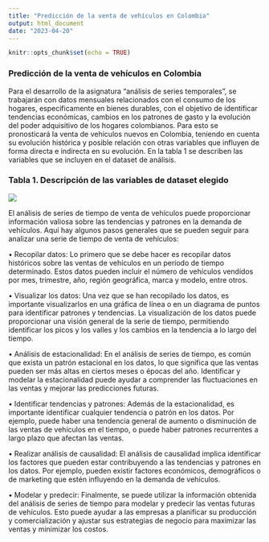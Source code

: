 ```yaml
---
title: "Predicción de la venta de vehículos en Colombia"
output: html_document
date: "2023-04-20"
---
```


```r
knitr::opts_chunk$set(echo = TRUE)
```

### Predicción de la venta de vehículos en Colombia
Para el desarrollo de la asignatura “análisis de series temporales”, se trabajarán con datos mensuales relacionados con el consumo de los hogares, específicamente en bienes durables, con el objetivo de identificar tendencias económicas, cambios en los patrones de gasto y la evolución del poder adquisitivo de los hogares colombianos. Para esto se pronosticará la venta de vehículos nuevos en Colombia, teniendo en cuenta su evolución histórica y posible relación con otras variables que influyen de forma directa e indirecta en su evolución. En la tabla 1 se describen las variables que se incluyen en el dataset de análisis.

### Tabla 1. Descripción de las variables de dataset elegido

<img src="C:\Users\portatil\Desktop\Data\EME\Maestría Ciencia de Datos\Semestre 3\Visualización de Datos\datos_SeriesPrediccion.png">

El análisis de series de tiempo de venta de vehículos puede proporcionar información valiosa sobre las tendencias y patrones en la demanda de vehículos. Aquí hay algunos pasos generales que se pueden seguir para analizar una serie de tiempo de venta de vehículos:

•	Recopilar datos: Lo primero que se debe hacer es recopilar datos históricos sobre las ventas de     vehículos en un período de tiempo determinado. Estos datos pueden incluir el número de vehículos    vendidos por mes, trimestre, año, región geográfica, marca y modelo, entre otros.

•	Visualizar los datos: Una vez que se han recopilado los datos, es importante visualizarlos en una   gráfica de línea o en un diagrama de puntos para identificar patrones y tendencias. La              visualización de los datos puede proporcionar una visión general de la serie de tiempo,             permitiendo identificar los picos y los valles y los cambios en la tendencia a lo largo del tiempo.

•	Análisis de estacionalidad: En el análisis de series de tiempo, es común que exista un patrón estacional en los datos, lo que significa que las ventas pueden ser más altas en ciertos meses o épocas del año. Identificar y modelar la estacionalidad puede ayudar a comprender las fluctuaciones en las ventas y mejorar las predicciones futuras.

•	Identificar tendencias y patrones: Además de la estacionalidad, es importante identificar cualquier tendencia o patrón en los datos. Por ejemplo, puede haber una tendencia general de aumento o disminución de las ventas de vehículos en el tiempo, o puede haber patrones recurrentes a largo plazo que afectan las ventas.

•	Realizar análisis de causalidad: El análisis de causalidad implica identificar los factores que pueden estar contribuyendo a las tendencias y patrones en los datos. Por ejemplo, pueden existir factores económicos, demográficos o de marketing que estén influyendo en la demanda de vehículos.

•	Modelar y predecir: Finalmente, se puede utilizar la información obtenida del análisis de series de tiempo para modelar y predecir las ventas futuras de vehículos. Esto puede ayudar a las empresas a planificar su producción y comercialización y ajustar sus estrategias de negocio para maximizar las ventas y minimizar los costos.


